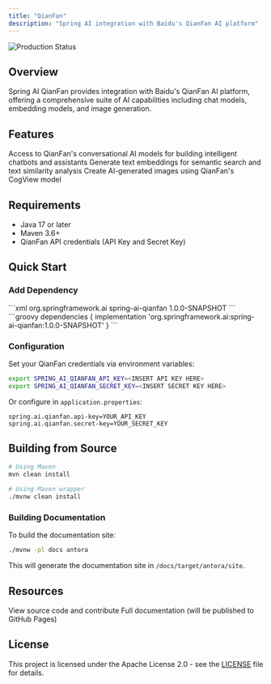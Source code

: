 ```yaml
---
title: "QianFan"
description: "Spring AI integration with Baidu's QianFan AI platform"
---
```


<img
  src="https://img.shields.io/badge/Status-Production-green"
  alt="Production Status"
/>

## Overview

Spring AI QianFan provides integration with Baidu's QianFan AI platform, offering a comprehensive suite of AI capabilities including chat models, embedding models, and image generation.

## Features

<CardGroup cols={3}>
  <Card title="Chat Models" icon="messages">
    Access to QianFan's conversational AI models for building intelligent chatbots and assistants
  </Card>
  <Card title="Embedding Models" icon="diagram-project">
    Generate text embeddings for semantic search and text similarity analysis
  </Card>
  <Card title="Image Generation" icon="image">
    Create AI-generated images using QianFan's CogView model
  </Card>
</CardGroup>

## Requirements

- Java 17 or later
- Maven 3.6+
- QianFan API credentials (API Key and Secret Key)

## Quick Start

### Add Dependency

<Tabs>
  <Tab title="Maven">
    ```xml
    <dependency>
        <groupId>org.springframework.ai</groupId>
        <artifactId>spring-ai-qianfan</artifactId>
        <version>1.0.0-SNAPSHOT</version>
    </dependency>
    ```
  </Tab>
  <Tab title="Gradle">
    ```groovy
    dependencies {
        implementation 'org.springframework.ai:spring-ai-qianfan:1.0.0-SNAPSHOT'
    }
    ```
  </Tab>
</Tabs>

### Configuration

Set your QianFan credentials via environment variables:

```bash
export SPRING_AI_QIANFAN_API_KEY=<INSERT API KEY HERE>
export SPRING_AI_QIANFAN_SECRET_KEY=<INSERT SECRET KEY HERE>
```

Or configure in `application.properties`:

```properties
spring.ai.qianfan.api-key=YOUR_API_KEY
spring.ai.qianfan.secret-key=YOUR_SECRET_KEY
```

## Building from Source

```bash
# Using Maven
mvn clean install

# Using Maven wrapper
./mvnw clean install
```

### Building Documentation

To build the documentation site:

```bash
./mvnw -pl docs antora
```

This will generate the documentation site in `/docs/target/antora/site`.

## Resources

<CardGroup cols={2}>
  <Card
    title="GitHub Repository"
    icon="github"
    href="https://github.com/spring-ai-community/qianfan"
  >
    View source code and contribute
  </Card>
  <Card
    title="Documentation"
    icon="book"
    href="https://github.com/spring-ai-community/qianfan#readme"
  >
    Full documentation (will be published to GitHub Pages)
  </Card>
</CardGroup>

## License

This project is licensed under the Apache License 2.0 - see the [LICENSE](https://github.com/spring-ai-community/qianfan/blob/main/LICENSE) file for details.

